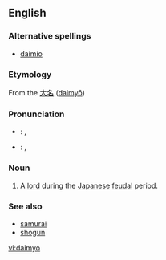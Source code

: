{{see|daimyō}}
==English==

===Alternative spellings===
* [[daimio]]

===Etymology===
From the {{Ja.}} [[大名]] ([[daimyō]])

===Pronunciation===
* {{italbrac|[[RP]]}}: {{enPR|dī'myō}}, {{IPA|/ˈdaɪ.mjəʊ/}}
* {{italbrac|US}}: {{enPR|dī'myō}}, {{IPA|/ˈdaɪ.mjoʊ/}}

===Noun===
{{en-noun|pl=daimyo|pl2=daimyos}}

# A [[lord]] during the [[Japanese]] [[feudal]] period.

===See also===
* [[samurai]]
* [[shogun]]

[[vi:daimyo]]